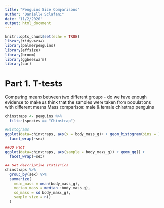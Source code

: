 ```yaml
---
title: "Penguins Size Comparisons"
author: "Danielle Sclafani"
date: "11/2/2020"
output: html_document
---
```


```r
knitr::opts_chunk$set(echo = TRUE)
library(tidyverse)
library(palmerpenguins)
library(effsize)
library(broom)
library(ggbeeswarm)
library(car)
```

# Part 1. T-tests

Comparing means between two different groups - do we have enough evidence to make us think that the samples were taken from populations with different means
Mass comparison: male & female chinstrap penguins

```r
chinstraps <- penguins %>% 
  filter(species == "Chinstrap")

#Histograms
ggplot(data=chinstraps, aes(x = body_mass_g)) + geom_histogram(bins = 10) +
  facet_wrap(~sex)

##QQ Plot
ggplot(data=chinstraps, aes(sample = body_mass_g)) + geom_qq() +
  facet_wrap(~sex)

## Get descriptive statistics
chinstraps %>% 
  group_by(sex) %>% 
  summarize(
    mean_mass = mean(body_mass_g),
    median_mass = median (body_mass_g),
    sd_mass = sd(body_mass_g),
    sample_size = n()
  )
```

